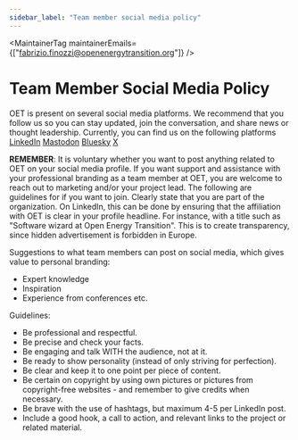 ```yaml
---
sidebar_label: "Team member social media policy"
---
```



<MaintainerTag maintainerEmails={["fabrizio.finozzi@openenergytransition.org"]} />

# Team Member Social Media Policy

<ControlledDocBanner />

OET is present on several social media platforms. We recommend that you follow us so you can stay updated, join the conversation, and share news or thought leadership.
Currently, you can find us on the following platforms
[LinkedIn](https://www.linkedin.com/company/open-energy-transition)
[Mastodon](https://mastodon.social/@OpenEnergyTransition)
[Bluesky](https://bsky.app/profile/oetenergy.bsky.social)
[X](https://x.com/OETenergy)

<strong>REMEMBER</strong>: It is voluntary whether you want to post anything related to OET on your social media profile. If you want support and assistance with your professional branding as a team member at OET, you are welcome to reach out to marketing and/or your project lead. The following are guidelines for if you want to join.
Clearly state that you are part of the organization. On LinkedIn, this can be done by ensuring that the affiliation with OET is clear in your profile headline. For instance, with a title such as "Software wizard at Open Energy Transition". This is to create transparency, since hidden advertisement is forbidden in Europe.

Suggestions to what team members can post on social media, which gives value to personal branding:
- Expert knowledge
- Inspiration
- Experience from conferences etc.

Guidelines:
- Be professional and respectful.
- Be precise and check your facts.
- Be engaging and talk WITH the audience, not at it. 
- Be ready to show personality (instead of only striving for perfection).
- Be clear and keep it to one point per piece of content.
- Be certain on copyright by using own pictures or pictures from copyright-free websites - and remember to give credits when necessary.
- Be brave with the use of hashtags, but maximum 4-5 per LinkedIn post.
- Include a good hook, a call to action, and relevant links to the project or related material.
